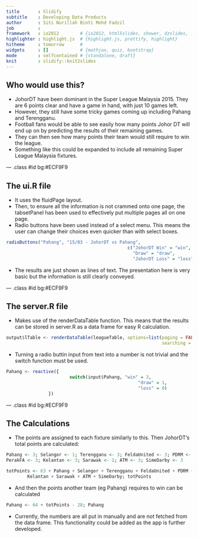 ```yaml
---
title       : Slidify
subtitle    : Developing Data Products
author      : Siti Nurillah Binti Mohd Fadzil
job         : 
framework   : io2012        # {io2012, html5slides, shower, dzslides, ...}
highlighter : highlight.js  # {highlight.js, prettify, highlight}
hitheme     : tomorrow      # 
widgets     : []            # {mathjax, quiz, bootstrap}
mode        : selfcontained # {standalone, draft}
knit        : slidify::knit2slides
---
```


## Who would use this?

* JohorDT have been dominant in the Super League Malaysia 2015. They are 6 points clear and have a game in hand, with just 10 games left.
* However, they still have some tricky games coming up including Pahang and Terengganu.
* Football fans would be able to see easily how many points Johor DT will end up on by predicting the results of their remaining games.
* They can then see how many points their team would still require to win the league.
* Something like this could be expanded to include all remaining Super League Malaysia fixtures.

--- .class #id bg:#ECF9F9

## The ui.R file

* It uses the fluidPage layout.
* Then, to ensure all the information is not crammed onto one page, the tabsetPanel has been used to effectively put multiple pages all on one page.
* Radio buttons have been used instead of a select menu. This means the user can change their choices even quicker than with select boxes.

```r
radioButtons("Pahang", "15/03 - JohorDT vs Pahang",
                                              c("JohorDT Win" = "win",
                                                "Draw" = "draw",
                                                "JohorDT Loss" = "loss"), inline=TRUE)
```

* The results are just shown as lines of text. The presentation here is very basic but the information is still clearly conveyed.

--- .class #id bg:#ECF9F9

## The server.R file

* Makes use of the renderDataTable function. This means that the results can be stored in server.R as a data frame for easy R calculation.

```r
output$lTable <- renderDataTable(leagueTable, options=list(paging = FALSE, 
                                                           searching = FALSE))
```

* Turning a radio buttin input from text into a number is not trivial and the switch function must be used.

```r
Pahang <- reactive({
                        switch(input$Pahang, "win" = 3, 
                                                  "draw" = 1, 
                                                  "loss" = 0)
                })
```

--- .class #id bg:#ECF9F9

## The Calculations

* The points are assigned to each fixture similarly to this. Then JohorDT's total points are calculated:
```r
Pahang <- 3; Selangor <- 1; Terengganu <- 3; FeldaUnited <- 3; PDRM <- 0; LIONS <- 1; 
PerakFA <- 3; Kelantan <- 3; Sarawak <- 1; ATM <- 3; SimeDarby <- 3
```

```r
totPoints <- 63 + Pahang + Selangor + Terengganu + FeldaUnited + PDRM + LIONS + PerakFA + 
        Kelantan + Sarawak + ATM + SimeDarby; totPoints
```
* And then the points another team (eg Pahang) requires to win can be calculated
```r
Pahang <- 64 + totPoints - 28; Pahang
```
* Currently, the numbers are all put in manually and are not fetched from the data frame. This functionality could be added as the app is further developed.





